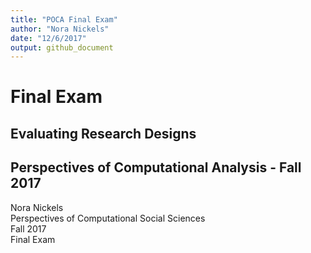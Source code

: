 ```yaml
---
title: "POCA Final Exam"
author: "Nora Nickels"
date: "12/6/2017"
output: github_document
---
```


# Final Exam
## Evaluating Research Designs
## Perspectives of Computational Analysis - Fall 2017

Nora Nickels  
Perspectives of Computational Social Sciences  
Fall 2017  
Final Exam  


